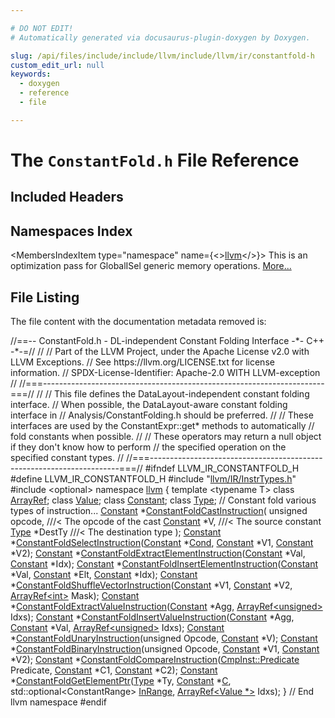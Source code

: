 ```yaml
---

# DO NOT EDIT!
# Automatically generated via docusaurus-plugin-doxygen by Doxygen.

slug: /api/files/include/include/llvm/include/llvm/ir/constantfold-h
custom_edit_url: null
keywords:
  - doxygen
  - reference
  - file

---
```





# The `ConstantFold.h` File Reference

<DoxygenPage pluginConfig={pluginConfig}>



## Included Headers

<IncludesList>
<IncludesListItem
  filePath="llvm/IR/InstrTypes.h"
  permalink="/docs/api/files/include/include/llvm/include/llvm/ir/instrtypes-h"
  isLocal="true" />
<IncludesListItem
  filePath="optional"
  permalink=""
  isLocal="false" />
</IncludesList>

## Namespaces Index

<MembersIndex>

<MembersIndexItem
  type="namespace"
  name={<><a href="/docs/api/namespaces/llvm">llvm</a></>}>
This is an optimization pass for GlobalISel generic memory operations. <a href="/docs/api/namespaces/llvm/#details">More...</a>
</MembersIndexItem>

</MembersIndex>


## File Listing

The file content with the documentation metadata removed is:

<ProgramListing>

<Link id="l00001" /><CodeLine lineNumber="1"><span class="doxyHighlightComment">//==-- ConstantFold.h - DL-independent Constant Folding Interface -&#42;- C++ -&#42;-=//</span></CodeLine>
<Link id="l00002" /><CodeLine lineNumber="2"><span class="doxyHighlightComment">//</span></CodeLine>
<Link id="l00003" /><CodeLine lineNumber="3"><span class="doxyHighlightComment">// Part of the LLVM Project, under the Apache License v2.0 with LLVM Exceptions.</span></CodeLine>
<Link id="l00004" /><CodeLine lineNumber="4"><span class="doxyHighlightComment">// See https://llvm.org/LICENSE.txt for license information.</span></CodeLine>
<Link id="l00005" /><CodeLine lineNumber="5"><span class="doxyHighlightComment">// SPDX-License-Identifier: Apache-2.0 WITH LLVM-exception</span></CodeLine>
<Link id="l00006" /><CodeLine lineNumber="6"><span class="doxyHighlightComment">//</span></CodeLine>
<Link id="l00007" /><CodeLine lineNumber="7"><span class="doxyHighlightComment">//===----------------------------------------------------------------------===//</span></CodeLine>
<Link id="l00008" /><CodeLine lineNumber="8"><span class="doxyHighlightComment">//</span></CodeLine>
<Link id="l00009" /><CodeLine lineNumber="9"><span class="doxyHighlightComment">// This file defines the DataLayout-independent constant folding interface.</span></CodeLine>
<Link id="l00010" /><CodeLine lineNumber="10"><span class="doxyHighlightComment">// When possible, the DataLayout-aware constant folding interface in</span></CodeLine>
<Link id="l00011" /><CodeLine lineNumber="11"><span class="doxyHighlightComment">// Analysis/ConstantFolding.h should be preferred.</span></CodeLine>
<Link id="l00012" /><CodeLine lineNumber="12"><span class="doxyHighlightComment">//</span></CodeLine>
<Link id="l00013" /><CodeLine lineNumber="13"><span class="doxyHighlightComment">// These interfaces are used by the ConstantExpr::get&#42; methods to automatically</span></CodeLine>
<Link id="l00014" /><CodeLine lineNumber="14"><span class="doxyHighlightComment">// fold constants when possible.</span></CodeLine>
<Link id="l00015" /><CodeLine lineNumber="15"><span class="doxyHighlightComment">//</span></CodeLine>
<Link id="l00016" /><CodeLine lineNumber="16"><span class="doxyHighlightComment">// These operators may return a null object if they don&#39;t know how to perform</span></CodeLine>
<Link id="l00017" /><CodeLine lineNumber="17"><span class="doxyHighlightComment">// the specified operation on the specified constant types.</span></CodeLine>
<Link id="l00018" /><CodeLine lineNumber="18"><span class="doxyHighlightComment">//</span></CodeLine>
<Link id="l00019" /><CodeLine lineNumber="19"><span class="doxyHighlightComment">//===----------------------------------------------------------------------===//</span></CodeLine>
<Link id="l00020" /><CodeLine lineNumber="20"></CodeLine>
<Link id="l00021" /><CodeLine lineNumber="21"><span class="doxyHighlightPreprocessor">#ifndef LLVM&#95;IR&#95;CONSTANTFOLD&#95;H</span></CodeLine>
<Link id="l00022" /><CodeLine lineNumber="22"><span class="doxyHighlightPreprocessor">#define LLVM&#95;IR&#95;CONSTANTFOLD&#95;H</span></CodeLine>
<Link id="l00023" /><CodeLine lineNumber="23"></CodeLine>
<Link id="l00024" /><CodeLine lineNumber="24"><span class="doxyHighlightPreprocessor">#include &quot;<a href="/docs/api/files/include/include/llvm/include/llvm/ir/instrtypes-h">llvm/IR/InstrTypes.h</a>&quot;</span></CodeLine>
<Link id="l00025" /><CodeLine lineNumber="25"><span class="doxyHighlightPreprocessor">#include &lt;optional&gt;</span></CodeLine>
<Link id="l00026" /><CodeLine lineNumber="26"></CodeLine>
<Link id="l00027" /><CodeLine lineNumber="27"><span class="doxyHighlightKeyword">namespace </span><span class="doxyHighlight"><a href="/docs/api/namespaces/llvm">llvm</a> &#123;</span></CodeLine>
<Link id="l00028" /><CodeLine lineNumber="28"><span class="doxyHighlight">  </span><span class="doxyHighlightKeyword">template</span><span class="doxyHighlight"> &lt;</span><span class="doxyHighlightKeyword">typename</span><span class="doxyHighlight"> T&gt; </span><span class="doxyHighlightKeyword">class </span><span class="doxyHighlight"><a href="/docs/api/classes/llvm/arrayref">ArrayRef</a>;</span></CodeLine>
<Link id="l00029" /><CodeLine lineNumber="29"><span class="doxyHighlight">  </span><span class="doxyHighlightKeyword">class </span><span class="doxyHighlight"><a href="/docs/api/classes/llvm/value">Value</a>;</span></CodeLine>
<Link id="l00030" /><CodeLine lineNumber="30"><span class="doxyHighlight">  </span><span class="doxyHighlightKeyword">class </span><span class="doxyHighlight"><a href="/docs/api/classes/llvm/constant">Constant</a>;</span></CodeLine>
<Link id="l00031" /><CodeLine lineNumber="31"><span class="doxyHighlight">  </span><span class="doxyHighlightKeyword">class </span><span class="doxyHighlight"><a href="/docs/api/classes/llvm/type">Type</a>;</span></CodeLine>
<Link id="l00032" /><CodeLine lineNumber="32"></CodeLine>
<Link id="l00033" /><CodeLine lineNumber="33"><span class="doxyHighlight">  </span><span class="doxyHighlightComment">// Constant fold various types of instruction...</span></CodeLine>
<Link id="l00034" /><CodeLine lineNumber="34"><span class="doxyHighlight">  <a href="/docs/api/classes/llvm/constant">Constant</a> &#42;<a href="/docs/api/namespaces/llvm/#ad797efb6c6fbbb2038d5ed8f8379561f">ConstantFoldCastInstruction</a>(</span></CodeLine>
<Link id="l00035" /><CodeLine lineNumber="35"><span class="doxyHighlight">    </span><span class="doxyHighlightKeywordType">unsigned</span><span class="doxyHighlight"> opcode,     </span><span class="doxyHighlightComment">///&lt; The opcode of the cast</span></CodeLine>
<Link id="l00036" /><CodeLine lineNumber="36"><span class="doxyHighlight">    <a href="/docs/api/classes/llvm/constant">Constant</a> &#42;V,         </span><span class="doxyHighlightComment">///&lt; The source constant</span></CodeLine>
<Link id="l00037" /><CodeLine lineNumber="37"><span class="doxyHighlight">    <a href="/docs/api/classes/llvm/type">Type</a> &#42;DestTy   </span><span class="doxyHighlightComment">///&lt; The destination type</span></CodeLine>
<Link id="l00038" /><CodeLine lineNumber="38"><span class="doxyHighlight">  );</span></CodeLine>
<Link id="l00039" /><CodeLine lineNumber="39"><span class="doxyHighlight">  <a href="/docs/api/classes/llvm/constant">Constant</a> &#42;<a href="/docs/api/namespaces/llvm/#a11c89e0918b007ef2cf1d6b03c4b4948">ConstantFoldSelectInstruction</a>(<a href="/docs/api/classes/llvm/constant">Constant</a> &#42;<a href="/docs/api/files/lib/lib/target/lib/target/riscv/riscvredundantcopyelimination-cpp/#a193847098793cdbab306803186676899">Cond</a>,</span></CodeLine>
<Link id="l00040" /><CodeLine lineNumber="40"><span class="doxyHighlight">                                          <a href="/docs/api/classes/llvm/constant">Constant</a> &#42;V1, <a href="/docs/api/classes/llvm/constant">Constant</a> &#42;V2);</span></CodeLine>
<Link id="l00041" /><CodeLine lineNumber="41"><span class="doxyHighlight">  <a href="/docs/api/classes/llvm/constant">Constant</a> &#42;<a href="/docs/api/namespaces/llvm/#a9f6c692bb79cca65ae3097ddd4c47e69">ConstantFoldExtractElementInstruction</a>(<a href="/docs/api/classes/llvm/constant">Constant</a> &#42;Val, <a href="/docs/api/classes/llvm/constant">Constant</a> &#42;Idx);</span></CodeLine>
<Link id="l00042" /><CodeLine lineNumber="42"><span class="doxyHighlight">  <a href="/docs/api/classes/llvm/constant">Constant</a> &#42;<a href="/docs/api/namespaces/llvm/#a7bf95d0980fad19452f4c9aca445af3f">ConstantFoldInsertElementInstruction</a>(<a href="/docs/api/classes/llvm/constant">Constant</a> &#42;Val, <a href="/docs/api/classes/llvm/constant">Constant</a> &#42;Elt,</span></CodeLine>
<Link id="l00043" /><CodeLine lineNumber="43"><span class="doxyHighlight">                                                 <a href="/docs/api/classes/llvm/constant">Constant</a> &#42;Idx);</span></CodeLine>
<Link id="l00044" /><CodeLine lineNumber="44"><span class="doxyHighlight">  <a href="/docs/api/classes/llvm/constant">Constant</a> &#42;<a href="/docs/api/namespaces/llvm/#addd1c6bc523b9a0eb56167da95dc5156">ConstantFoldShuffleVectorInstruction</a>(<a href="/docs/api/classes/llvm/constant">Constant</a> &#42;V1, <a href="/docs/api/classes/llvm/constant">Constant</a> &#42;V2,</span></CodeLine>
<Link id="l00045" /><CodeLine lineNumber="45"><span class="doxyHighlight">                                                 <a href="/docs/api/classes/llvm/arrayref">ArrayRef&lt;int&gt;</a> Mask);</span></CodeLine>
<Link id="l00046" /><CodeLine lineNumber="46"><span class="doxyHighlight">  <a href="/docs/api/classes/llvm/constant">Constant</a> &#42;<a href="/docs/api/namespaces/llvm/#a557be4c1daf6eb2611b214f927dccee2">ConstantFoldExtractValueInstruction</a>(<a href="/docs/api/classes/llvm/constant">Constant</a> &#42;Agg,</span></CodeLine>
<Link id="l00047" /><CodeLine lineNumber="47"><span class="doxyHighlight">                                                <a href="/docs/api/classes/llvm/arrayref">ArrayRef&lt;unsigned&gt;</a> Idxs);</span></CodeLine>
<Link id="l00048" /><CodeLine lineNumber="48"><span class="doxyHighlight">  <a href="/docs/api/classes/llvm/constant">Constant</a> &#42;<a href="/docs/api/namespaces/llvm/#ad7fa9b738742521d0a684cec016ef47e">ConstantFoldInsertValueInstruction</a>(<a href="/docs/api/classes/llvm/constant">Constant</a> &#42;Agg, <a href="/docs/api/classes/llvm/constant">Constant</a> &#42;Val,</span></CodeLine>
<Link id="l00049" /><CodeLine lineNumber="49"><span class="doxyHighlight">                                               <a href="/docs/api/classes/llvm/arrayref">ArrayRef&lt;unsigned&gt;</a> Idxs);</span></CodeLine>
<Link id="l00050" /><CodeLine lineNumber="50"><span class="doxyHighlight">  <a href="/docs/api/classes/llvm/constant">Constant</a> &#42;<a href="/docs/api/namespaces/llvm/#a2c4fe17695dd008139cd08a7d460744e">ConstantFoldUnaryInstruction</a>(</span><span class="doxyHighlightKeywordType">unsigned</span><span class="doxyHighlight"> Opcode, <a href="/docs/api/classes/llvm/constant">Constant</a> &#42;V);</span></CodeLine>
<Link id="l00051" /><CodeLine lineNumber="51"><span class="doxyHighlight">  <a href="/docs/api/classes/llvm/constant">Constant</a> &#42;<a href="/docs/api/namespaces/llvm/#af6674e64f01f197cffff55abcc6d2050">ConstantFoldBinaryInstruction</a>(</span><span class="doxyHighlightKeywordType">unsigned</span><span class="doxyHighlight"> Opcode, <a href="/docs/api/classes/llvm/constant">Constant</a> &#42;V1,</span></CodeLine>
<Link id="l00052" /><CodeLine lineNumber="52"><span class="doxyHighlight">                                          <a href="/docs/api/classes/llvm/constant">Constant</a> &#42;V2);</span></CodeLine>
<Link id="l00053" /><CodeLine lineNumber="53"><span class="doxyHighlight">  <a href="/docs/api/classes/llvm/constant">Constant</a> &#42;<a href="/docs/api/namespaces/llvm/#a293a0cb64e182e693cdd406f8da7ced5">ConstantFoldCompareInstruction</a>(<a href="/docs/api/classes/llvm/cmpinst/#a2be3583dac92a031fa1458d4d992c78b">CmpInst::Predicate</a> Predicate,</span></CodeLine>
<Link id="l00054" /><CodeLine lineNumber="54"><span class="doxyHighlight">                                           <a href="/docs/api/classes/llvm/constant">Constant</a> &#42;C1, <a href="/docs/api/classes/llvm/constant">Constant</a> &#42;C2);</span></CodeLine>
<Link id="l00055" /><CodeLine lineNumber="55"><span class="doxyHighlight">  <a href="/docs/api/classes/llvm/constant">Constant</a> &#42;<a href="/docs/api/namespaces/llvm/#a491cbe61681e7c63ac7d01ce209a4682">ConstantFoldGetElementPtr</a>(<a href="/docs/api/classes/llvm/type">Type</a> &#42;Ty, <a href="/docs/api/classes/llvm/constant">Constant</a> &#42;<a href="/docs/api/namespaces/llvm/callingconv/#ac6aa1387c4375260e2468eb5a77fdb4cafd841a49aec1539bc88abc8ff9e170fb">C</a>,</span></CodeLine>
<Link id="l00056" /><CodeLine lineNumber="56"><span class="doxyHighlight">                                      std::optional&lt;ConstantRange&gt; <a href="/docs/api/files/lib/lib/target/lib/target/mips/micromipssizereduction-cpp/#aaac99696c5f396905a86fa853f41614f">InRange</a>,</span></CodeLine>
<Link id="l00057" /><CodeLine lineNumber="57"><span class="doxyHighlight">                                      <a href="/docs/api/classes/llvm/arrayref">ArrayRef&lt;Value &#42;&gt;</a> Idxs);</span></CodeLine>
<Link id="l00058" /><CodeLine lineNumber="58"><span class="doxyHighlight">&#125; </span><span class="doxyHighlightComment">// End llvm namespace</span></CodeLine>
<Link id="l00059" /><CodeLine lineNumber="59"></CodeLine>
<Link id="l00060" /><CodeLine lineNumber="60"><span class="doxyHighlightPreprocessor">#endif</span></CodeLine>

</ProgramListing>


</DoxygenPage>
